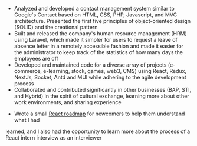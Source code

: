 - Analyzed and developed a contact management system similar to Google's Contact
based on HTML, CSS, PHP, Javascript, and MVC architecture. Presented the first five
principles of object-oriented design (SOLID) and the creational pattern
- Built and released the company's human resource management (HRM) using Laravel,
which made it simpler for users to request a leave of absence letter in a remotely
accessible fashion and made it easier for the administrator to keep track of the
statistics of how many days the employees are off
- Developed and maintained code for a diverse array of projects (e-commerce, e-learning,
stock, games, web3, CMS) using React, Redux, NextJs, Socket, Antd and MUI while
adhering to the agile development process
- Collaborated and contributed significantly in other businesses (BAP, STI, and Hybrid) in
the spirit of cultural exchange, learning more about other work environments, and
sharing experience
- <p>Wrote a small <a href="https://docs.google.com/spreadsheets/d/1LoBhxYYbV9L4ZqZ-yFqYzlV7x4h83ZVnhB7PrjwV7kk/edit?usp=sharing" rel="noopener noreferrer" target="_blank">React roadmap</a> for newcomers to help them understand what I had
learned, and I also had the opportunity to learn more about the process of a React
intern interview as an interviewer</p>